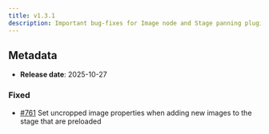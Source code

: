 ```yaml
---
title: v1.3.1
description: Important bug-fixes for Image node and Stage panning plugin
---
```


## Metadata

- **Release date**: 2025-10-27

### Fixed

- [#761](https://github.com/InditexTech/weavejs/issues/761) Set uncropped image properties when adding new images to the stage that are preloaded
